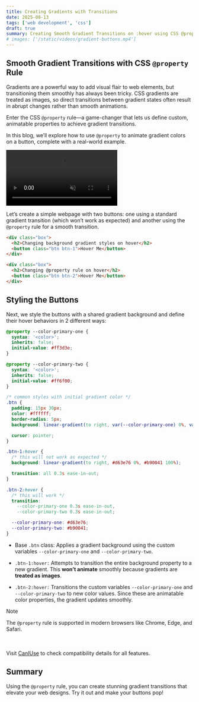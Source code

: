 ```yaml
---
title: Creating Gradients with Transitions
date: 2025-08-13
tags: ['web development', 'css']
draft: true
summary: Creating Smooth Gradient Transitions on :hover using CSS @property rule
# images: ['/static/videos/gradient-buttons.mp4']
---
```


## Smooth Gradient Transitions with CSS `@property` Rule

Gradients are a powerful way to add visual flair to web elements, but transitioning them smoothly has always been tricky. CSS gradients are treated as images, so direct transitions between gradient states often result in abrupt changes rather than smooth animations.

Enter the CSS `@property` rule—a game-changer that lets us define custom, animatable properties to achieve gradient transitions.

In this blog, we’ll explore how to use `@property` to animate gradient colors on a button, complete with a real-world example.

<video
  className="w-full"
  src="/static/videos/gradient-buttons.mp4"
  muted
  autoPlay
  playsInline
  controls
/>

Let’s create a simple webpage with two buttons: one using a standard gradient transition (which won’t work as expected) and another using the `@property` rule for a smooth transition.

```html
<div class="box">
  <h2>Changing background gradient styles on hover</h2>
  <button class="btn btn-1">Hover Me</button>
</div>

<div class="box">
  <h2>Changing @property rule on hover</h2>
  <button class="btn btn-2">Hover Me</button>
</div>
```

## Styling the Buttons

Next, we style the buttons with a shared gradient background and define their hover behaviors in 2 different ways:

```css
@property --color-primary-one {
  syntax: '<color>';
  inherits: false;
  initial-value: #ff3d3e;
}

@property --color-primary-two {
  syntax: '<color>';
  inherits: false;
  initial-value: #ff6f00;
}

/* common styles with initial gradient color */
.btn {
  padding: 15px 30px;
  color: #ffffff;
  border-radius: 5px;
  background: linear-gradient(to right, var(--color-primary-one) 0%, var(--color-primary-two) 100%);

  cursor: pointer;
}

.btn-1:hover {
  /* this will not work as expected */
  background: linear-gradient(to right, #d63e76 0%, #b90041 100%);

  transition: all 0.3s ease-in-out;
}

.btn-2:hover {
  /* this will work */
  transition:
    --color-primary-one 0.3s ease-in-out,
    --color-primary-two 0.3s ease-in-out;

  --color-primary-one: #d63e76;
  --color-primary-two: #b90041;
}
```

- Base `.btn` class: Applies a gradient background using the custom variables `--color-primary-one` and `--color-primary-two`.

- `.btn-1:hover:` Attempts to transition the entire background property to a new gradient. This **won’t animate** smoothly because gradients are **treated as images**.

- `.btn-2:hover:` Transitions the custom variables `--color-primary-one` and `--color-primary-two` to new color values. Since these are animatable color properties, the gradient updates smoothly.

> [!note]
> The `@property` rule is supported in modern browsers like Chrome, Edge, and Safari.

<br /> <br /> Visit [CanIUse](https://caniuse.com/?search=%40property) to check compatibility
details for all features.

## Summary

Using the `@property` rule, you can create stunning gradient transitions that elevate your web designs. Try it out and make your buttons pop!
